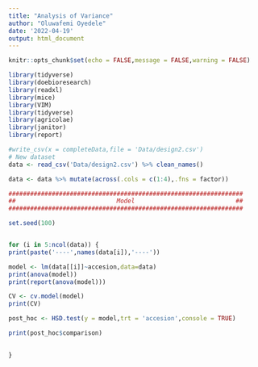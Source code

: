 ```yaml
---
title: "Analysis of Variance"
author: "Oluwafemi Oyedele"
date: '2022-04-19'
output: html_document
---
```


```r
knitr::opts_chunk$set(echo = FALSE,message = FALSE,warning = FALSE)
```


```r
library(tidyverse)
library(doebioresearch)
library(readxl)
library(mice)
library(VIM)
library(tidyverse)
library(agricolae)
library(janitor)
library(report)

#write_csv(x = completeData,file = 'Data/design2.csv')
# New dataset
data <- read_csv('Data/design2.csv') %>% clean_names()

```


```r
data <- data %>% mutate(across(.cols = c(1:4),.fns = factor))
```


```r
#################################################################
##                            Model                            ##
#################################################################

set.seed(100)


for (i in 5:ncol(data)) {
print(paste('----',names(data[i]),'----'))

model <- lm(data[[i]]~accesion,data=data)
print(anova(model))
print(report(anova(model)))

CV <- cv.model(model)
print(CV)

post_hoc <- HSD.test(y = model,trt = 'accesion',console = TRUE)

print(post_hoc$comparison)

  
}
```







